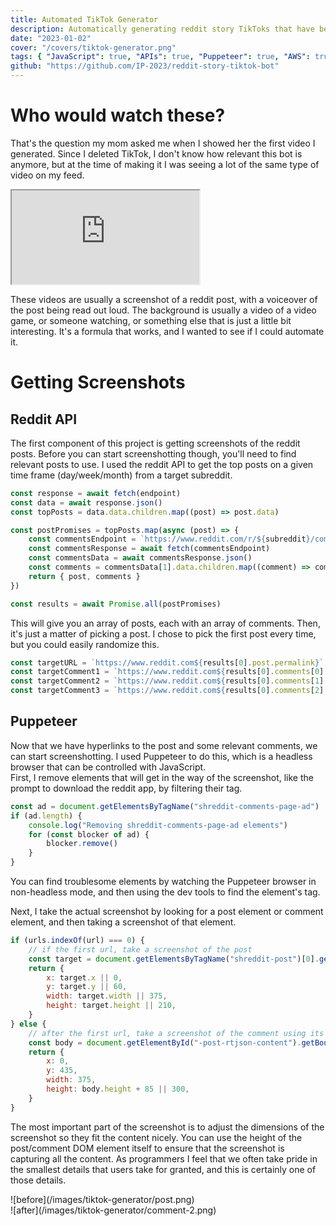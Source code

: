 ```yaml
---
title: Automated TikTok Generator
description: Automatically generating reddit story TikToks that have become so popular.  The app uses the reddit API to get popular posts, puppeteer to screenshot them, AWS Polly to create a TTS voiceover, YouTube API to find background footage, and YTDL-P to download the footage.  All these components are edited together using FFmpeg
date: "2023-01-02"
cover: "/covers/tiktok-generator.png"
tags: { "JavaScript": true, "APIs": true, "Puppeteer": true, "AWS": true, "FFmpeg": true }
github: "https://github.com/IP-2023/reddit-story-tiktok-bot"
---
```


# Who would watch these?

That's the question my mom asked me when I showed her the first video I generated. Since I deleted TikTok, I don't know how
relevant this bot is anymore, but at the time of making it I was seeing a lot of the same type of video on my feed.

<iframe
    src="https://www.youtube.com/embed/Y6xPVZGumCE"
    allow="accelerometer; autoplay; clipboard-write; encrypted-media; gyroscope; picture-in-picture"
    className="my-6 w-full h-[225px] md:w-[640px] md:h-[360px]"
></iframe>

These videos are usually a screenshot of a reddit post, with a voiceover of the post being read out loud. The background is usually a video of a video game, or someone watching, or something else
that is just a little bit interesting. It's a formula that works, and I wanted to see if I could automate it.

# Getting Screenshots

## Reddit API

The first component of this project is getting screenshots of the reddit posts. Before you can start screenshotting though, you'll need to find relevant
posts to use. I used the reddit API to get the top posts on a given time frame (day/week/month) from a target subreddit.

```javascript
const response = await fetch(endpoint)
const data = await response.json()
const topPosts = data.data.children.map((post) => post.data)

const postPromises = topPosts.map(async (post) => {
    const commentsEndpoint = `https://www.reddit.com/r/${subreddit}/comments/${post.id}.json`
    const commentsResponse = await fetch(commentsEndpoint)
    const commentsData = await commentsResponse.json()
    const comments = commentsData[1].data.children.map((comment) => comment.data)
    return { post, comments }
})

const results = await Promise.all(postPromises)
```

This will give you an array of posts, each with an array of comments. Then, it's just a matter of picking a post. I chose to pick the first post every time, but you could easily randomize this.

```javascript
const targetURL = `https://www.reddit.com${results[0].post.permalink}`
const targetComment1 = `https://www.reddit.com${results[0].comments[0].permalink}`
const targetComment2 = `https://www.reddit.com${results[0].comments[1].permalink}`
const targetComment3 = `https://www.reddit.com${results[0].comments[2].permalink}`
```

## Puppeteer

Now that we have hyperlinks to the post and some relevant comments, we can start screenshotting. I used Puppeteer to do this, which is a headless browser that can be controlled with JavaScript.  
First, I remove elements that will get in the way of the screenshot, like the prompt to download the reddit app, by filtering their tag.

```javascript
const ad = document.getElementsByTagName("shreddit-comments-page-ad")
if (ad.length) {
    console.log("Removing shreddit-comments-page-ad elements")
    for (const blocker of ad) {
        blocker.remove()
    }
}
```

You can find troublesome elements by watching the Puppeteer browser in non-headless mode, and then using the dev tools to find the element's tag.

Next, I take the actual screenshot by looking for a post element or comment element, and then taking a screenshot of that element.

```javascript
if (urls.indexOf(url) === 0) {
    // if the first url, take a screenshot of the post
    const target = document.getElementsByTagName("shreddit-post")[0].getBoundingClientRect()
    return {
        x: target.x || 0,
        y: target.y || 60,
        width: target.width || 375,
        height: target.height || 210,
    }
} else {
    // after the first url, take a screenshot of the comment using its body dimensions
    const body = document.getElementById("-post-rtjson-content").getBoundingClientRect()
    return {
        x: 0,
        y: 435,
        width: 375,
        height: body.height + 85 || 300,
    }
}
```

The most important part of the screenshot is to adjust the dimensions of the screenshot so they fit the content nicely. You can use the height of the post/comment DOM element itself
to ensure that the screenshot is capturing all the content. As programmers I feel that we often take pride in the smallest details that users take for granted, and this is certainly one of those details.

<div className="flex">
    <div className="w-1/2 p-0.5">![before](/images/tiktok-generator/post.png)</div>
    <div className="w-1/2 p-0.5">![after](/images/tiktok-generator/comment-2.png)</div>
</div>
